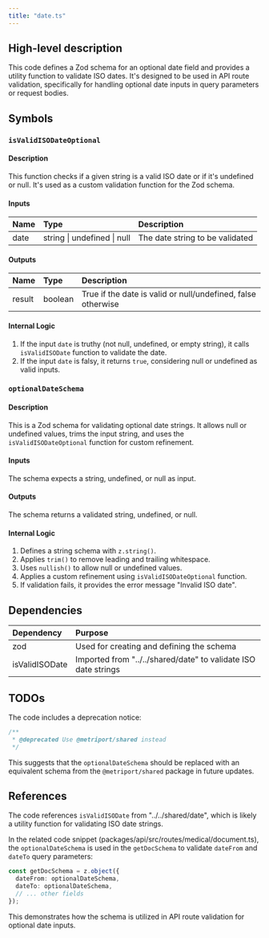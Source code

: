 ```yaml
---
title: "date.ts"
---
```


## High-level description
This code defines a Zod schema for an optional date field and provides a utility function to validate ISO dates. It's designed to be used in API route validation, specifically for handling optional date inputs in query parameters or request bodies.

## Symbols

### `isValidISODateOptional`
#### Description
This function checks if a given string is a valid ISO date or if it's undefined or null. It's used as a custom validation function for the Zod schema.

#### Inputs
| Name | Type | Description |
|:-----|:-----|:------------|
| date | string \| undefined \| null | The date string to be validated |

#### Outputs
| Name | Type | Description |
|:-----|:-----|:------------|
| result | boolean | True if the date is valid or null/undefined, false otherwise |

#### Internal Logic
1. If the input `date` is truthy (not null, undefined, or empty string), it calls `isValidISODate` function to validate the date.
2. If the input `date` is falsy, it returns `true`, considering null or undefined as valid inputs.

### `optionalDateSchema`
#### Description
This is a Zod schema for validating optional date strings. It allows null or undefined values, trims the input string, and uses the `isValidISODateOptional` function for custom refinement.

#### Inputs
The schema expects a string, undefined, or null as input.

#### Outputs
The schema returns a validated string, undefined, or null.

#### Internal Logic
1. Defines a string schema with `z.string()`.
2. Applies `trim()` to remove leading and trailing whitespace.
3. Uses `nullish()` to allow null or undefined values.
4. Applies a custom refinement using `isValidISODateOptional` function.
5. If validation fails, it provides the error message "Invalid ISO date".

## Dependencies
| Dependency | Purpose |
|:-----------|:--------|
| zod | Used for creating and defining the schema |
| isValidISODate | Imported from "../../shared/date" to validate ISO date strings |

## TODOs
The code includes a deprecation notice:
```typescript
/**
 * @deprecated Use @metriport/shared instead
 */
```
This suggests that the `optionalDateSchema` should be replaced with an equivalent schema from the `@metriport/shared` package in future updates.

## References
The code references `isValidISODate` from "../../shared/date", which is likely a utility function for validating ISO date strings.

In the related code snippet (packages/api/src/routes/medical/document.ts), the `optionalDateSchema` is used in the `getDocSchema` to validate `dateFrom` and `dateTo` query parameters:

```typescript
const getDocSchema = z.object({
  dateFrom: optionalDateSchema,
  dateTo: optionalDateSchema,
  // ... other fields
});
```

This demonstrates how the schema is utilized in API route validation for optional date inputs.